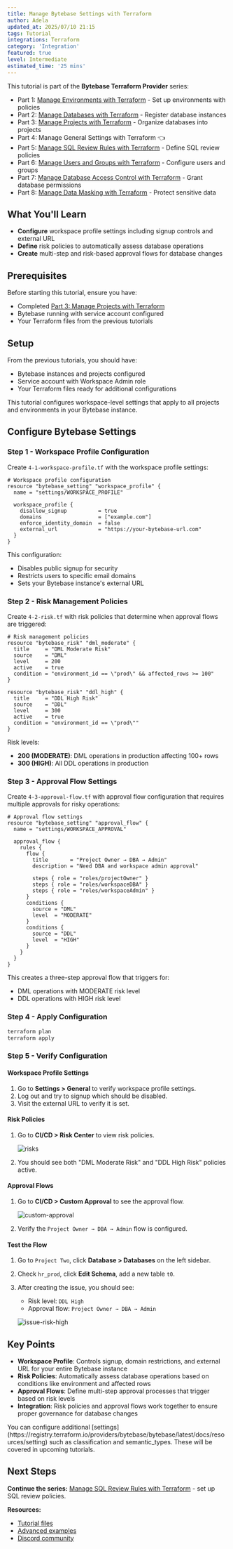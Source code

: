 ```yaml
---
title: Manage Bytebase Settings with Terraform
author: Adela
updated_at: 2025/07/10 21:15
tags: Tutorial
integrations: Terraform
category: 'Integration'
featured: true
level: Intermediate
estimated_time: '25 mins'
---
```



This tutorial is part of the **Bytebase Terraform Provider** series:

- Part 1: [Manage Environments with Terraform](/tutorials/manage-environments-with-terraform) - Set up environments with policies
- Part 2: [Manage Databases with Terraform](/tutorials/manage-databases-with-terraform) - Register database instances
- Part 3: [Manage Projects with Terraform](/tutorials/manage-projects-with-terraform) - Organize databases into projects
- Part 4: Manage General Settings with Terraform 👈
- Part 5: [Manage SQL Review Rules with Terraform](/tutorials/manage-sql-review-rules-with-terraform) - Define SQL review policies
- Part 6: [Manage Users and Groups with Terraform](/tutorials/manage-users-and-groups-with-terraform) - Configure users and groups
- Part 7: [Manage Database Access Control with Terraform](/tutorials/manage-database-access-control-with-terraform) - Grant database permissions
- Part 8: [Manage Data Masking with Terraform](/tutorials/manage-data-masking-with-terraform) - Protect sensitive data

<TerraformGitHubSample />

## What You'll Learn

- **Configure** workspace profile settings including signup controls and external URL
- **Define** risk policies to automatically assess database operations
- **Create** multi-step and risk-based approval flows for database changes

## Prerequisites

Before starting this tutorial, ensure you have:

- Completed [Part 3: Manage Projects with Terraform](/tutorials/manage-projects-with-terraform)
- Bytebase running with service account configured
- Your Terraform files from the previous tutorials

## Setup

From the previous tutorials, you should have:

- Bytebase instances and projects configured
- Service account with Workspace Admin role
- Your Terraform files ready for additional configurations

<Info>
  This tutorial configures workspace-level settings that apply to all projects and environments in
  your Bytebase instance.
</Info>

## Configure Bytebase Settings

### Step 1 - Workspace Profile Configuration

Create `4-1-workspace-profile.tf` with the workspace profile settings:

```hcl
# Workspace profile configuration
resource "bytebase_setting" "workspace_profile" {
  name = "settings/WORKSPACE_PROFILE"

  workspace_profile {
    disallow_signup          = true
    domains                  = ["example.com"]
    enforce_identity_domain  = false
    external_url             = "https://your-bytebase-url.com"
  }
}
```

This configuration:

- Disables public signup for security
- Restricts users to specific email domains
- Sets your Bytebase instance's external URL

### Step 2 - Risk Management Policies

Create `4-2-risk.tf` with risk policies that determine when approval flows are triggered:

```hcl
# Risk management policies
resource "bytebase_risk" "dml_moderate" {
  title     = "DML Moderate Risk"
  source    = "DML"
  level     = 200
  active    = true
  condition = "environment_id == \"prod\" && affected_rows >= 100"
}

resource "bytebase_risk" "ddl_high" {
  title     = "DDL High Risk"
  source    = "DDL"
  level     = 300
  active    = true
  condition = "environment_id == \"prod\""
}
```

Risk levels:

- **200 (MODERATE)**: DML operations in production affecting 100+ rows
- **300 (HIGH)**: All DDL operations in production

### Step 3 - Approval Flow Settings

Create `4-3-approval-flow.tf` with approval flow configuration that requires multiple approvals for risky operations:

```hcl
# Approval flow settings
resource "bytebase_setting" "approval_flow" {
  name = "settings/WORKSPACE_APPROVAL"

  approval_flow {
    rules {
      flow {
        title       = "Project Owner → DBA → Admin"
        description = "Need DBA and workspace admin approval"

        steps { role = "roles/projectOwner" }
        steps { role = "roles/workspaceDBA" }
        steps { role = "roles/workspaceAdmin" }
      }
      conditions {
        source = "DML"
        level  = "MODERATE"
      }
      conditions {
        source = "DDL"
        level  = "HIGH"
      }
    }
  }
}
```

This creates a three-step approval flow that triggers for:

- DML operations with MODERATE risk level
- DDL operations with HIGH risk level

### Step 4 - Apply Configuration

```bash
terraform plan
terraform apply
```

### Step 5 - Verify Configuration

#### Workspace Profile Settings

1. Go to **Settings > General** to verify workspace profile settings.
1. Log out and try to signup which should be disabled.
1. Visit the external URL to verify it is set.

#### Risk Policies

1. Go to **CI/CD > Risk Center** to view risk policies.

   ![risks](/content/docs/tutorials/manage-general-settings-with-terraform/bb-risks.webp)

2. You should see both "DML Moderate Risk" and "DDL High Risk" policies active.

#### Approval Flows

1. Go to **CI/CD > Custom Approval** to see the approval flow.

   ![custom-approval](/content/docs/tutorials/manage-general-settings-with-terraform/bb-custom-approval.webp)

2. Verify the `Project Owner → DBA → Admin` flow is configured.

#### Test the Flow

1. Go to `Project Two`, click **Database > Databases** on the left sidebar.
2. Check `hr_prod`, click **Edit Schema**, add a new table `t0`.
3. After creating the issue, you should see:

   - Risk level: `DDL High`
   - Approval flow: `Project Owner → DBA → Admin`

   ![issue-risk-high](/content/docs/tutorials/manage-general-settings-with-terraform/bb-issue-risk-high.webp)

## Key Points

- **Workspace Profile**: Controls signup, domain restrictions, and external URL for your entire Bytebase instance
- **Risk Policies**: Automatically assess database operations based on conditions like environment and affected rows
- **Approval Flows**: Define multi-step approval processes that trigger based on risk levels
- **Integration**: Risk policies and approval flows work together to ensure proper governance for database changes

<Tip>
  You can configure additional
  [settings](https://registry.terraform.io/providers/bytebase/bytebase/latest/docs/resources/setting)
  such as classification and semantic_types. These will be covered in upcoming tutorials.
</Tip>

## Next Steps

**Continue the series:** [Manage SQL Review Rules with Terraform](/tutorials/manage-sql-review-rules-with-terraform) - set up SQL review policies.

**Resources:**

- [Tutorial files](https://github.com/bytebase/terraform-provider-bytebase/tree/main/tutorials)
- [Advanced examples](https://github.com/bytebase/terraform-provider-bytebase/tree/main/examples)
- [Discord community](https://discord.gg/huyw7gRsyA)
